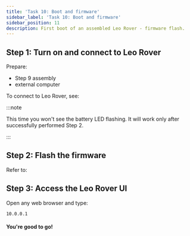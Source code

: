 ```yaml
---
title: 'Task 10: Boot and firmware'
sidebar_label: 'Task 10: Boot and firmware'
sidebar_position: 11
description: First boot of an assembled Leo Rover - firmware flash.
---
```


## Step 1: Turn on and connect to Leo Rover

Prepare:

- Step 9 assembly
- external computer

<ImageZoom
  loading="eager"
  src="/img/robots/leo/archive/old-manuals/boot-and-firmware/boot-and-firmware-1.webp"
  width="1200"
  height="802"
/>

To connect to Leo Rover, see:

<LinkButton docId="leo-rover/guides/connect-to-rover-ap" />

:::note

This time you won't see the battery LED flashing. It will work only after
successfully performed Step 2.

:::

## Step 2: Flash the firmware

Refer to:

<LinkButton docId="leo-rover/guides/firmware-update" />

## Step 3: Access the Leo Rover UI

Open any web browser and type:

```
10.0.0.1
```

<ImageZoom
  src="/img/robots/leo/getting-started/leo-ui.webp"
  width="1888"
  height="1080"
/>

#### You're good to go!
